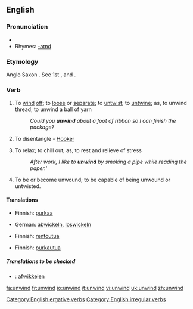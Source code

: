 ==English==
===Pronunciation===
*{{IPA|/ʌn'waɪnd/}}
*Rhymes: [[Rhymes:English:-aɪnd|-aɪnd]]

===Etymology===
Anglo Saxon {{term|unwindan}}. See 1st {{term|un-}}, and {{term|wind||to coil}}.

===Verb===
{{en-verb|unwinds|unwinding|unwound}}

#{{transitive}} To [[wind]] [[off]]; to [[loose]] or [[separate]]; to [[untwist]]; to [[untwine]]; as, to unwind thread, to unwind a ball of yarn
#:''Could you '''unwind''' about a foot of ribbon so I can finish the package?''
#{{context|transitive|obsolete}} To disentangle - [[Hooker]]
#{{context|intransitive|slang}} To relax; to chill out; as, to rest and relieve of stress
#:''After work, I like to '''unwind''' by smoking a pipe while reading the paper.'''
#{{intransitive}} To be or become unwound; to be capable of being unwound or untwisted.

==== Translations ====
{{trans-top|To wind off}}
*Finnish: [[purkaa]]
{{trans-mid}}
*German: [[abwickeln]], [[loswickeln]]
{{trans-bottom}}

{{trans-top|To disentangle}}
{{trans-mid}}
{{trans-bottom}}

{{trans-top|To relax;}}
*Finnish: [[rentoutua]]
{{trans-mid}}
{{trans-bottom}}

{{trans-top|To be or become unwound}}
*Finnish: [[purkautua]]
{{trans-mid}}
{{trans-bottom}}

=====Translations to be checked=====
{{checktrans}}
{{top}}
*{{ttbc|Dutch}}: [[afwikkelen]]
{{mid}}
{{bottom}}

[[Category:English ergative verbs]]
[[Category:English irregular verbs]]

[[fa:unwind]]
[[fr:unwind]]
[[io:unwind]]
[[it:unwind]]
[[vi:unwind]]
[[uk:unwind]]
[[zh:unwind]]